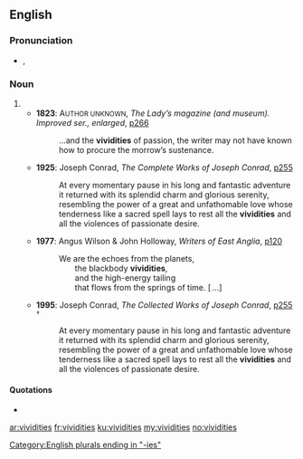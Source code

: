 ==English==

===Pronunciation===
* {{a|UK}} {{enPR|vĭvĭʹdĭtēz}}, {{IPA|/vɪˈvɪdɪtiːz/}}

===Noun===
{{head|en|plural}} {{p}}

# {{plural of|vividity|lang=en|nocat=1}}
#* '''1823''': A<small>UTHOR UNKNOWN</small>, ''The Lady’s magazine (and museum). Improved ser., enlarged'', [http://www.google.co.uk/books?id=ckgFAAAAQAAJ&dq=vividities p266]
#*: …and the '''vividities''' of passion, the writer may not have known how to procure the morrow’s sustenance.
#* '''1925''': Joseph Conrad, ''The Complete Works of Joseph Conrad'', [http://www.google.co.uk/books?id=7ck6AAAAIAAJ&q=vividities&dq=vividities&pgis=1 p255] {{qualifier|[[nota bene|Nota bene]]: this citation and every one of those marked with a [[superscribe]]d [[obelus]] (†) are identical copies of [[w:Joseph Conrad|Joseph Conrad’s]] unfinished last novel “[[s:Suspense: A Napoleonic Novel|Suspense]]” (published [[posthumous]]ly in 1925)}}
#*: At every momentary pause in his long and fantastic adventure it returned with its splendid charm and glorious serenity, resembling the power of a great and unfathomable love whose tenderness like a sacred spell lays to rest all the '''vividities''' and all the violences of passionate desire.
#* '''1977''': Angus Wilson & John Holloway, ''Writers of East Anglia'', [http://www.google.co.uk/books?id=Duo8AAAAIAAJ&q=vividities&dq=vividities&pgis=1 p120]
#*: We are the echoes from the planets, <br>
#*:   the blackbody '''vividities''', <br>
#*:   and the high-energy tailing <br>
#*:   that flows from the springs of time. [ …]
#* '''1995''': Joseph Conrad, ''The Collected Works of Joseph Conrad'', [http://www.google.co.uk/books?id=ZY6y3Dujc2AC&pg=PA255&dq=vividities&sig=mLlD5LLYG5zhGTAh_qkgG_Y1Q8E p255] <sup>†</sup>
#*: At every momentary pause in his long and fantastic adventure it returned with its splendid charm and glorious serenity, resembling the power of a great and unfathomable love whose tenderness like a sacred spell lays to rest all the '''vividities''' and all the violences of passionate desire.

====Quotations====
* {{seeCites}}

[[Category:English plurals ending in "-ies"]]

[[ar:vividities]]
[[fr:vividities]]
[[ku:vividities]]
[[my:vividities]]
[[no:vividities]]